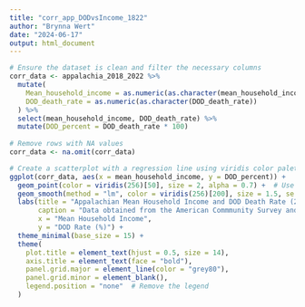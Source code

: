 ```yaml
---
title: "corr_app_DODvsIncome_1822"
author: "Brynna Wert"
date: "2024-06-17"
output: html_document
---
```


```R
# Ensure the dataset is clean and filter the necessary columns
corr_data <- appalachia_2018_2022 %>%
  mutate(
    Mean_household_income = as.numeric(as.character(mean_household_income)),
    DOD_death_rate = as.numeric(as.character(DOD_death_rate))
  ) %>%
  select(mean_household_income, DOD_death_rate) %>%
  mutate(DOD_percent = DOD_death_rate * 100)
 
# Remove rows with NA values
corr_data <- na.omit(corr_data)
```

```R
# Create a scatterplot with a regression line using viridis color palette
ggplot(corr_data, aes(x = mean_household_income, y = DOD_percent)) +
  geom_point(color = viridis(256)[50], size = 2, alpha = 0.7) +  # Use a consistent viridis color for points with transparency
  geom_smooth(method = "lm", color = viridis(256)[200], size = 1.5, se = FALSE) +  # Add a prominent regression line
  labs(title = "Appalachian Mean Household Income and DOD Death Rate (2018-2022)",
       caption = "Data obtained from the American Commmunity Survey and National Center for Health Statistics (CDC)",
       x = "Mean Household Income",
       y = "DOD Rate (%)") +
  theme_minimal(base_size = 15) +
  theme(
    plot.title = element_text(hjust = 0.5, size = 14),
    axis.title = element_text(face = "bold"),
    panel.grid.major = element_line(color = "grey80"),
    panel.grid.minor = element_blank(),
    legend.position = "none"  # Remove the legend
  )
```
